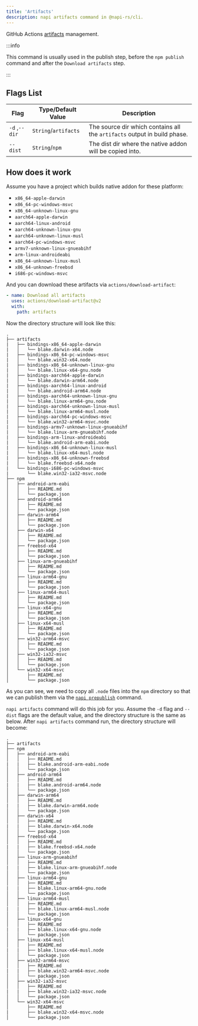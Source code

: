 ```yaml
---
title: 'Artifacts'
description: napi artifacts command in @napi-rs/cli.
---
```



GitHub Actions [artifacts](https://docs.github.com/en/actions/advanced-guides/storing-workflow-data-as-artifacts) management.

:::info

This command is usually used in the publish step, before the `npm publish` command and after the `Download artifacts` step.

:::

## Flags List

| Flag          | Type/Default Value   | Description                                                              |
| ------------- | -------------------- | ------------------------------------------------------------------------ |
| `-d` ,`--dir` | `String`/`artifacts` | The source dir which contains all the `artifacts` output in build phase. |
| `--dist`      | `String`/`npm`       | The dist dir where the native addon will be copied into.                 |

## How does it work

Assume you have a project which builds native addon for these platform:

- `x86_64-apple-darwin`
- `x86_64-pc-windows-msvc`
- `x86_64-unknown-linux-gnu`
- `aarch64-apple-darwin`
- `aarch64-linux-android`
- `aarch64-unknown-linux-gnu`
- `aarch64-unknown-linux-musl`
- `aarch64-pc-windows-msvc`
- `armv7-unknown-linux-gnueabihf`
- `arm-linux-androideabi`
- `x86_64-unknown-linux-musl`
- `x86_64-unknown-freebsd`
- `i686-pc-windows-msvc`

And you can download these artifacts via `actions/download-artifact`:

```yaml
- name: Download all artifacts
  uses: actions/download-artifact@v2
  with:
  	path: artifacts
```

Now the directory structure will look like this:

```text {4,6,8,10,12,14,16,18,20,22,24,26,28} title='directory structure'
.
├── artifacts
|   ├── bindings-x86_64-apple-darwin
|   │   └── blake.darwin-x64.node
|   ├── bindings-x86_64-pc-windows-msvc
|   │   └── blake.win32-x64.node
|   ├── bindings-x86_64-unknown-linux-gnu
|   │   └── blake.linux-x64-gnu.node
|   ├── bindings-aarch64-apple-darwin
|   │   └── blake.darwin-arm64.node
|   ├── bindings-aarch64-linux-android
|   │   └── blake.android-arm64.node
|   ├── bindings-aarch64-unknown-linux-gnu
|   │   └── blake.linux-arm64-gnu.node
|   ├── bindings-aarch64-unknown-linux-musl
|   │   └── blake.linux-arm64-musl.node
|   ├── bindings-aarch64-pc-windows-msvc
|   │   └── blake.win32-arm64-msvc.node
|   ├── bindings-armv7-unknown-linux-gnueabihf
|   │   └── blake.linux-arm-gnueabihf.node
|   ├── bindings-arm-linux-androideabi
|   │   └── blake.android-arm-eabi.node
|   ├── bindings-x86_64-unknown-linux-musl
|   │   └── blake.linux-x64-musl.node
|   ├── bindings-x86_64-unknown-freebsd
|   │   └── blake.freebsd-x64.node
|   └── bindings-i686-pc-windows-msvc
|       └── blake.win32-ia32-msvc.node
├── npm
│   ├── android-arm-eabi
│   │   ├── README.md
│   │   └── package.json
│   ├── android-arm64
│   │   ├── README.md
│   │   └── package.json
│   ├── darwin-arm64
│   │   ├── README.md
│   │   └── package.json
│   ├── darwin-x64
│   │   ├── README.md
│   │   └── package.json
│   ├── freebsd-x64
│   │   ├── README.md
│   │   └── package.json
│   ├── linux-arm-gnueabihf
│   │   ├── README.md
│   │   └── package.json
│   ├── linux-arm64-gnu
│   │   ├── README.md
│   │   └── package.json
│   ├── linux-arm64-musl
│   │   ├── README.md
│   │   └── package.json
│   ├── linux-x64-gnu
│   │   ├── README.md
│   │   └── package.json
│   ├── linux-x64-musl
│   │   ├── README.md
│   │   └── package.json
│   ├── win32-arm64-msvc
│   │   ├── README.md
│   │   └── package.json
│   ├── win32-ia32-msvc
│   │   ├── README.md
│   │   └── package.json
│   └── win32-x64-msvc
│       ├── README.md
│       └── package.json
```

As you can see, we need to copy all <Green>`.node`</Green> files into the `npm` directory so that we can publish them via the [`napi prepublish`](./pre-publish) command.

`napi artifacts` command will do this job for you. Assume the <Green>`-d`</Green> flag and <Green>`--dist`</Green> flags are the default value, and the directory structure is the same as below. After `napi artifacts` command run, the directory structure will become:

```text {6,10,14,18,22,26,30,34,38,42,46,50,54} title='directory structure'
.
├── artifacts
├── npm
│   ├── android-arm-eabi
│   │   ├── README.md
|   |   ├── blake.android-arm-eabi.node
│   │   └── package.json
│   ├── android-arm64
│   │   ├── README.md
|   |   ├── blake.android-arm64.node
│   │   └── package.json
│   ├── darwin-arm64
│   │   ├── README.md
|   |   ├── blake.darwin-arm64.node
│   │   └── package.json
│   ├── darwin-x64
│   │   ├── README.md
|   |   ├── blake.darwin-x64.node
│   │   └── package.json
│   ├── freebsd-x64
│   │   ├── README.md
|   |   ├── blake.freebsd-x64.node
│   │   └── package.json
│   ├── linux-arm-gnueabihf
│   │   ├── README.md
|   |   ├── blake.linux-arm-gnueabihf.node
│   │   └── package.json
│   ├── linux-arm64-gnu
│   │   ├── README.md
|   |   ├── blake.linux-arm64-gnu.node
│   │   └── package.json
│   ├── linux-arm64-musl
│   │   ├── README.md
|   |   ├── blake.linux-arm64-musl.node
│   │   └── package.json
│   ├── linux-x64-gnu
│   │   ├── README.md
|   |   ├── blake.linux-x64-gnu.node
│   │   └── package.json
│   ├── linux-x64-musl
│   │   ├── README.md
|   |   ├── blake.linux-x64-musl.node
│   │   └── package.json
│   ├── win32-arm64-msvc
│   │   ├── README.md
|   |   ├── blake.win32-arm64-msvc.node
│   │   └── package.json
│   ├── win32-ia32-msvc
│   │   ├── README.md
|   |   ├── blake.win32-ia32-msvc.node
│   │   └── package.json
│   └── win32-x64-msvc
│       ├── README.md
|       ├── blake.win32-x64-msvc.node
│       └── package.json
```
